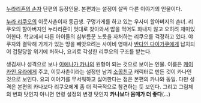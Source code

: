 [[누라리횬의 손자]] 단편의 등장인물. 본편과는 설정이 살짝 다른 이야기의 인물이다.

[[누라 리쿠오]]의 이웃사촌이자 동급생. 구멍가게를 하고 있는 우사미 할아버지의 손녀. 리쿠오의 할아버지인 누라리횬이 멋대로 찾아와서 밥을 먹어도 화내지 않고 오히려 재미있어한다. 학교에서 다른 아이들의 심부름꾼 노릇을 자처하는 리쿠오를 걱정하고 있다. 야쿠자와 결탁해 가게가 있는 땅을 빼앗으려는 사이비 영매사 [[반다인 다이가쿠]]에게 납치되어 겁탈당할 위기에 처하나, 요괴로 각성한 리쿠오의 구조를 받는다.

생김새나 성격으로 보나 [[이에나가 카나]]의 원형이 되는 것으로 보이는 인물. 이름은 [[케이카인 유라]]에게 주고, 이웃사촌이라는 설정만 남겨 [[소꿉친구]] 캐릭터로 만든 것이 카나인 것으로 보인다. 요괴 이야기를 무서워하고 싫어한다는 점은 본편의 카나와 동일. 다만 성격은 본편의 카나보다 리쿠오에게 좀 더 적극적으로 참견하는 듯 보인다. 그리고 그림체의 변화 탓인지 아니면 연령 설정의 변경 탓인지 '''카나보다 몸매가 더 좋다'''(...)
